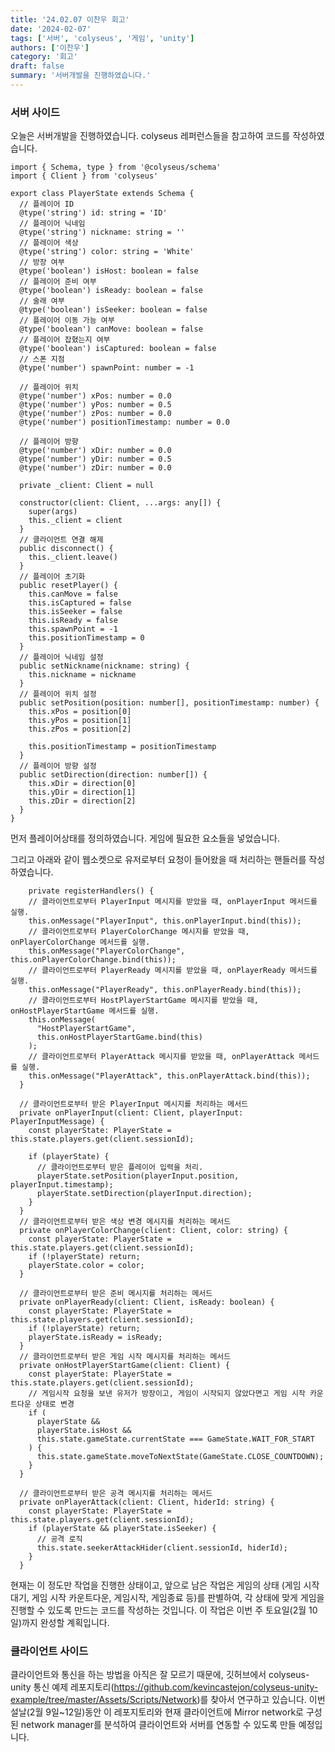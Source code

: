 ```yaml
---
title: '24.02.07 이찬우 회고'
date: '2024-02-07'
tags: ['서버', 'colyseus', '게임', 'unity']
authors: ['이찬우']
category: '회고'
draft: false
summary: '서버개발을 진행하였습니다.'
---
```


### 서버 사이드

오늘은 서버개발을 진행하였습니다. colyseus 레퍼런스들을 참고하여 코드를 작성하였습니다.

```tsx
import { Schema, type } from '@colyseus/schema'
import { Client } from 'colyseus'

export class PlayerState extends Schema {
  // 플레이어 ID
  @type('string') id: string = 'ID'
  // 플레이어 닉네임
  @type('string') nickname: string = ''
  // 플레이어 색상
  @type('string') color: string = 'White'
  // 방장 여부
  @type('boolean') isHost: boolean = false
  // 플레이어 준비 여부
  @type('boolean') isReady: boolean = false
  // 술래 여부
  @type('boolean') isSeeker: boolean = false
  // 플레이어 이동 가능 여부
  @type('boolean') canMove: boolean = false
  // 플레이어 잡혔는지 여부
  @type('boolean') isCaptured: boolean = false
  // 스폰 지점
  @type('number') spawnPoint: number = -1

  // 플레이어 위치
  @type('number') xPos: number = 0.0
  @type('number') yPos: number = 0.5
  @type('number') zPos: number = 0.0
  @type('number') positionTimestamp: number = 0.0

  // 플레이어 방향
  @type('number') xDir: number = 0.0
  @type('number') yDir: number = 0.5
  @type('number') zDir: number = 0.0

  private _client: Client = null

  constructor(client: Client, ...args: any[]) {
    super(args)
    this._client = client
  }
  // 클라이언트 연결 해제
  public disconnect() {
    this._client.leave()
  }
  // 플레이어 초기화
  public resetPlayer() {
    this.canMove = false
    this.isCaptured = false
    this.isSeeker = false
    this.isReady = false
    this.spawnPoint = -1
    this.positionTimestamp = 0
  }
  // 플레이어 닉네임 설정
  public setNickname(nickname: string) {
    this.nickname = nickname
  }
  // 플레이어 위치 설정
  public setPosition(position: number[], positionTimestamp: number) {
    this.xPos = position[0]
    this.yPos = position[1]
    this.zPos = position[2]

    this.positionTimestamp = positionTimestamp
  }
  // 플레이어 방향 설정
  public setDirection(direction: number[]) {
    this.xDir = direction[0]
    this.yDir = direction[1]
    this.zDir = direction[2]
  }
}
```

먼저 플레이어상태를 정의하였습니다. 게임에 필요한 요소들을 넣었습니다.

그리고 아래와 같이 웹소켓으로 유저로부터 요청이 들어왔을 때 처리하는 핸들러를 작성하였습니다.

```tsx
 	private registerHandlers() {
    // 클라이언트로부터 PlayerInput 메시지를 받았을 때, onPlayerInput 메서드를 실행.
    this.onMessage("PlayerInput", this.onPlayerInput.bind(this));
    // 클라이언트로부터 PlayerColorChange 메시지를 받았을 때, onPlayerColorChange 메서드를 실행.
    this.onMessage("PlayerColorChange", this.onPlayerColorChange.bind(this));
    // 클라이언트로부터 PlayerReady 메시지를 받았을 때, onPlayerReady 메서드를 실행.
    this.onMessage("PlayerReady", this.onPlayerReady.bind(this));
    // 클라이언트로부터 HostPlayerStartGame 메시지를 받았을 때, onHostPlayerStartGame 메서드를 실행.
    this.onMessage(
      "HostPlayerStartGame",
      this.onHostPlayerStartGame.bind(this)
    );
    // 클라이언트로부터 PlayerAttack 메시지를 받았을 때, onPlayerAttack 메서드를 실행.
    this.onMessage("PlayerAttack", this.onPlayerAttack.bind(this));
  }

  // 클라이언트로부터 받은 PlayerInput 메시지를 처리하는 메서드
  private onPlayerInput(client: Client, playerInput: PlayerInputMessage) {
    const playerState: PlayerState = this.state.players.get(client.sessionId);

    if (playerState) {
      // 클라이언트로부터 받은 플레이어 입력을 처리.
      playerState.setPosition(playerInput.position, playerInput.timestamp);
      playerState.setDirection(playerInput.direction);
    }
  }
  // 클라이언트로부터 받은 색상 변경 메시지를 처리하는 메서드
  private onPlayerColorChange(client: Client, color: string) {
    const playerState: PlayerState = this.state.players.get(client.sessionId);
    if (!playerState) return;
    playerState.color = color;
  }

  // 클라이언트로부터 받은 준비 메시지를 처리하는 메서드
  private onPlayerReady(client: Client, isReady: boolean) {
    const playerState: PlayerState = this.state.players.get(client.sessionId);
    if (!playerState) return;
    playerState.isReady = isReady;
  }
  // 클라이언트로부터 받은 게임 시작 메시지를 처리하는 메서드
  private onHostPlayerStartGame(client: Client) {
    const playerState: PlayerState = this.state.players.get(client.sessionId);
    // 게임시작 요청을 보낸 유저가 방장이고, 게임이 시작되지 않았다면고 게임 시작 카운트다운 상태로 변경
    if (
      playerState &&
      playerState.isHost &&
      this.state.gameState.currentState === GameState.WAIT_FOR_START
    ) {
      this.state.gameState.moveToNextState(GameState.CLOSE_COUNTDOWN);
    }
  }

  // 클라이언트로부터 받은 공격 메시지를 처리하는 메서드
  private onPlayerAttack(client: Client, hiderId: string) {
    const playerState: PlayerState = this.state.players.get(client.sessionId);
    if (playerState && playerState.isSeeker) {
      // 공격 로직
      this.state.seekerAttackHider(client.sessionId, hiderId);
    }
  }
```

현재는 이 정도만 작업을 진행한 상태이고, 앞으로 남은 작업은 게임의 상태 (게임 시작 대기, 게임 시작 카운트다운, 게임시작, 게임종료 등)를 판별하여, 각 상태에 맞게 게임을 진행할 수 있도록 만드는 코드를 작성하는 것입니다. 이 작업은 이번 주 토요일(2월 10일)까지 완성할 계획입니다.

### 클라이언트 사이드

클라이언트와 통신을 하는 방법을 아직은 잘 모르기 때문에, 깃허브에서 colyseus-unity 통신 예제 레포지토리(https://github.com/kevincastejon/colyseus-unity-example/tree/master/Assets/Scripts/Network)를 찾아서 연구하고 있습니다. 이번 설날(2월 9일~12일)동안 이 레포지토리와 현재 클라이언트에 Mirror network로 구성된 network manager를 분석하여 클라이언트와 서버를 연동할 수 있도록 만들 예정입니다.
